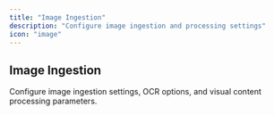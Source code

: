 ```yaml
---
title: "Image Ingestion"
description: "Configure image ingestion and processing settings"
icon: "image"
---
```


## Image Ingestion

Configure image ingestion settings, OCR options, and visual content processing parameters.
